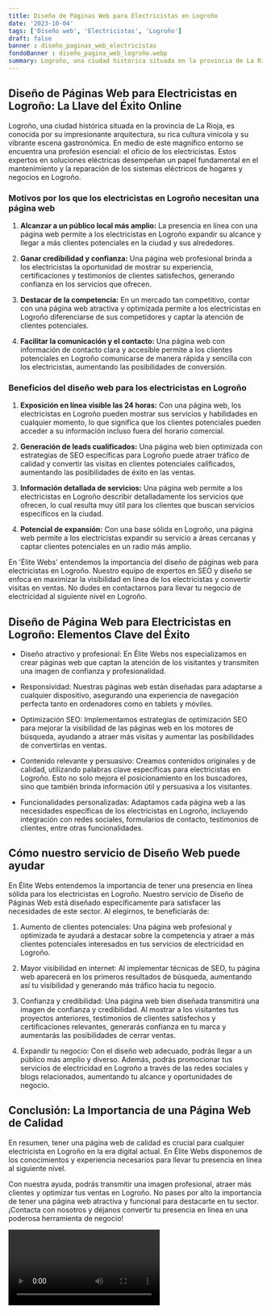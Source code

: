 ```yaml
---
title: Diseño de Páginas Web para Electricistas en Logroño
date: '2023-10-04'
tags: ['Diseño web', 'Electricistas', 'Logroño']
draft: false
banner : diseño_paginas_web_electricistas
fondoBanner : diseño_pagina_web_logroño.webp
summary: Logroño, una ciudad histórica situada en la provincia de La Rioja, es conocida por su impresionante arquitectura, su rica cultura vinícola y su vibrante escena gastronómica. En medio de este magnífico entorno se encuentra una profesión esencial el oficio de los electricistas. Estos expertos en soluciones eléctricas desempeñan un papel fundamental en el mantenimiento y la reparación de los sistemas eléctricos de hogares y negocios en Logroño.
---
```


## Diseño de Páginas Web para Electricistas en Logroño: La Llave del Éxito Online

Logroño, una ciudad histórica situada en la provincia de La Rioja, es conocida por su impresionante arquitectura, su rica cultura vinícola y su vibrante escena gastronómica. En medio de este magnífico entorno se encuentra una profesión esencial: el oficio de los electricistas. Estos expertos en soluciones eléctricas desempeñan un papel fundamental en el mantenimiento y la reparación de los sistemas eléctricos de hogares y negocios en Logroño.

### Motivos por los que los electricistas en Logroño necesitan una página web

1. **Alcanzar a un público local más amplio:** La presencia en línea con una página web permite a los electricistas en Logroño expandir su alcance y llegar a más clientes potenciales en la ciudad y sus alrededores.

2. **Ganar credibilidad y confianza:** Una página web profesional brinda a los electricistas la oportunidad de mostrar su experiencia, certificaciones y testimonios de clientes satisfechos, generando confianza en los servicios que ofrecen.

3. **Destacar de la competencia:** En un mercado tan competitivo, contar con una página web atractiva y optimizada permite a los electricistas en Logroño diferenciarse de sus competidores y captar la atención de clientes potenciales.

4. **Facilitar la comunicación y el contacto:** Una página web con información de contacto clara y accesible permite a los clientes potenciales en Logroño comunicarse de manera rápida y sencilla con los electricistas, aumentando las posibilidades de conversión.

### Beneficios del diseño web para los electricistas en Logroño

1. **Exposición en línea visible las 24 horas:** Con una página web, los electricistas en Logroño pueden mostrar sus servicios y habilidades en cualquier momento, lo que significa que los clientes potenciales pueden acceder a su información incluso fuera del horario comercial.

2. **Generación de leads cualificados:** Una página web bien optimizada con estrategias de SEO específicas para Logroño puede atraer tráfico de calidad y convertir las visitas en clientes potenciales calificados, aumentando las posibilidades de éxito en las ventas.

3. **Información detallada de servicios:** Una página web permite a los electricistas en Logroño describir detalladamente los servicios que ofrecen, lo cual resulta muy útil para los clientes que buscan servicios específicos en la ciudad.

4. **Potencial de expansión:** Con una base sólida en Logroño, una página web permite a los electricistas expandir su servicio a áreas cercanas y captar clientes potenciales en un radio más amplio.

En 'Élite Webs' entendemos la importancia del diseño de páginas web para electricistas en Logroño. Nuestro equipo de expertos en SEO y diseño se enfoca en maximizar la visibilidad en línea de los electricistas y convertir visitas en ventas. No dudes en contactarnos para llevar tu negocio de electricidad al siguiente nivel en Logroño.

<GifSeo />

<Cta />

## Diseño de Página Web para Electricistas en Logroño: Elementos Clave del Éxito

- Diseño atractivo y profesional: En Élite Webs nos especializamos en crear páginas web que captan la atención de los visitantes y transmiten una imagen de confianza y profesionalidad.

- Responsividad: Nuestras páginas web están diseñadas para adaptarse a cualquier dispositivo, asegurando una experiencia de navegación perfecta tanto en ordenadores como en tablets y móviles.

- Optimización SEO: Implementamos estrategias de optimización SEO para mejorar la visibilidad de las páginas web en los motores de búsqueda, ayudando a atraer más visitas y aumentar las posibilidades de convertirlas en ventas.

- Contenido relevante y persuasivo: Creamos contenidos originales y de calidad, utilizando palabras clave específicas para electricistas en Logroño. Esto no solo mejora el posicionamiento en los buscadores, sino que también brinda información útil y persuasiva a los visitantes.

- Funcionalidades personalizadas: Adaptamos cada página web a las necesidades específicas de los electricistas en Logroño, incluyendo integración con redes sociales, formularios de contacto, testimonios de clientes, entre otras funcionalidades.

## Cómo nuestro servicio de Diseño Web puede ayudar

En Élite Webs entendemos la importancia de tener una presencia en línea sólida para los electricistas en Logroño. Nuestro servicio de Diseño de Páginas Web está diseñado específicamente para satisfacer las necesidades de este sector. Al elegirnos, te beneficiarás de:

1. Aumento de clientes potenciales: Una página web profesional y optimizada te ayudará a destacar sobre la competencia y atraer a más clientes potenciales interesados en tus servicios de electricidad en Logroño.

2. Mayor visibilidad en internet: Al implementar técnicas de SEO, tu página web aparecerá en los primeros resultados de búsqueda, aumentando así tu visibilidad y generando más tráfico hacia tu negocio.

3. Confianza y credibilidad: Una página web bien diseñada transmitirá una imagen de confianza y credibilidad. Al mostrar a los visitantes tus proyectos anteriores, testimonios de clientes satisfechos y certificaciones relevantes, generarás confianza en tu marca y aumentarás las posibilidades de cerrar ventas.

4. Expandir tu negocio: Con el diseño web adecuado, podrás llegar a un público más amplio y diverso. Además, podrás promocionar tus servicios de electricidad en Logroño a través de las redes sociales y blogs relacionados, aumentando tu alcance y oportunidades de negocio.

## Conclusión: La Importancia de una Página Web de Calidad

En resumen, tener una página web de calidad es crucial para cualquier electricista en Logroño en la era digital actual. En Élite Webs disponemos de los conocimientos y experiencia necesarios para llevar tu presencia en línea al siguiente nivel.

Con nuestra ayuda, podrás transmitir una imagen profesional, atraer más clientes y optimizar tus ventas en Logroño. No pases por alto la importancia de tener una página web atractiva y funcional para destacarte en tu sector. ¡Contacta con nosotros y déjanos convertir tu presencia en línea en una poderosa herramienta de negocio!

<Video />

<CtaBot job='Electricistas' city='Logroño'/>

<Gmaps query='Logroño+españa+maps' />